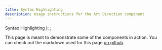 ```yaml
---
title: Syntax Highlighting
description: Usage instructions for the Art Direction component
---
```


  <span>
    Syntax Highlighting
  </span>
);
;

<PageDescription>

This page is meant to demonstrate some of the components in action. You can check out the markdown used for this page [on github](https://github.com/carbon-design-system/gatsby-theme-carbon/blob/master/packages/example/src/pages/demo/index.mdx).

</PageDescription>